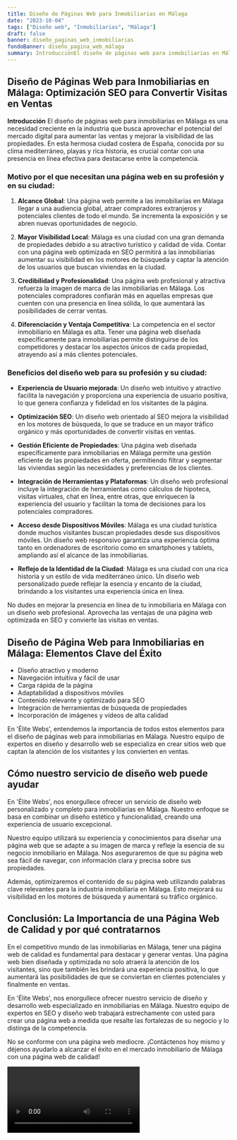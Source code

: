 ```yaml
---
title: Diseño de Páginas Web para Inmobiliarias en Málaga
date: "2023-10-04"
tags: ["Diseño web", "Inmobiliarias", "Málaga"]
draft: false
banner: diseño_paginas_web_inmobiliarias
fondoBanner: diseño_pagina_web_málaga
summary: IntroducciónEl diseño de páginas web para inmobiliarias en Málaga es una necesidad creciente en la industria que busca aprovechar el potencial del mercado digital para aumentar las ventas y mejorar la visibilidad de las propiedades. En esta hermosa ciudad costera de España, conocida por su clima mediterráneo, playas y rica historia, es crucial contar con una presencia en línea efectiva para destacarse entre la competencia.
---
```



## Diseño de Páginas Web para Inmobiliarias en Málaga: Optimización SEO para Convertir Visitas en Ventas

**Introducción**
El diseño de páginas web para inmobiliarias en Málaga es una necesidad creciente en la industria que busca aprovechar el potencial del mercado digital para aumentar las ventas y mejorar la visibilidad de las propiedades. En esta hermosa ciudad costera de España, conocida por su clima mediterráneo, playas y rica historia, es crucial contar con una presencia en línea efectiva para destacarse entre la competencia.

### Motivo por el que necesitan una página web en su profesión y en su ciudad:

1. **Alcance Global**: Una página web permite a las inmobiliarias en Málaga llegar a una audiencia global, atraer compradores extranjeros y potenciales clientes de todo el mundo. Se incrementa la exposición y se abren nuevas oportunidades de negocio.

2. **Mayor Visibilidad Local**: Málaga es una ciudad con una gran demanda de propiedades debido a su atractivo turístico y calidad de vida. Contar con una página web optimizada en SEO permitirá a las inmobiliarias aumentar su visibilidad en los motores de búsqueda y captar la atención de los usuarios que buscan viviendas en la ciudad.

3. **Credibilidad y Profesionalidad**: Una página web profesional y atractiva refuerza la imagen de marca de las inmobiliarias en Málaga. Los potenciales compradores confiarán más en aquellas empresas que cuenten con una presencia en línea sólida, lo que aumentará las posibilidades de cerrar ventas.

4. **Diferenciación y Ventaja Competitiva**: La competencia en el sector inmobiliario en Málaga es alta. Tener una página web diseñada específicamente para inmobiliarias permite distinguirse de los competidores y destacar los aspectos únicos de cada propiedad, atrayendo así a más clientes potenciales.

### Beneficios del diseño web para su profesión y su ciudad:

- **Experiencia de Usuario mejorada**: Un diseño web intuitivo y atractivo facilita la navegación y proporciona una experiencia de usuario positiva, lo que genera confianza y fidelidad en los visitantes de la página.

- **Optimización SEO**: Un diseño web orientado al SEO mejora la visibilidad en los motores de búsqueda, lo que se traduce en un mayor tráfico orgánico y más oportunidades de convertir visitas en ventas.

- **Gestión Eficiente de Propiedades**: Una página web diseñada específicamente para inmobiliarias en Málaga permite una gestión eficiente de las propiedades en oferta, permitiendo filtrar y segmentar las viviendas según las necesidades y preferencias de los clientes.

- **Integración de Herramientas y Plataformas**: Un diseño web profesional incluye la integración de herramientas como cálculos de hipoteca, visitas virtuales, chat en línea, entre otras, que enriquecen la experiencia del usuario y facilitan la toma de decisiones para los potenciales compradores.

- **Acceso desde Dispositivos Móviles**: Málaga es una ciudad turística donde muchos visitantes buscan propiedades desde sus dispositivos móviles. Un diseño web responsivo garantiza una experiencia óptima tanto en ordenadores de escritorio como en smartphones y tablets, ampliando así el alcance de las inmobiliarias.

- **Reflejo de la Identidad de la Ciudad**: Málaga es una ciudad con una rica historia y un estilo de vida mediterráneo único. Un diseño web personalizado puede reflejar la esencia y encanto de la ciudad, brindando a los visitantes una experiencia única en línea.

No dudes en mejorar la presencia en línea de tu inmobiliaria en Málaga con un diseño web profesional. Aprovecha las ventajas de una página web optimizada en SEO y convierte las visitas en ventas.

<GifSeo />

<Cta />

## Diseño de Página Web para Inmobiliarias en Málaga: Elementos Clave del Éxito

- Diseño atractivo y moderno
- Navegación intuitiva y fácil de usar
- Carga rápida de la página
- Adaptabilidad a dispositivos móviles
- Contenido relevante y optimizado para SEO
- Integración de herramientas de búsqueda de propiedades
- Incorporación de imágenes y vídeos de alta calidad

En 'Élite Webs', entendemos la importancia de todos estos elementos para el diseño de páginas web para inmobiliarias en Málaga. Nuestro equipo de expertos en diseño y desarrollo web se especializa en crear sitios web que captan la atención de los visitantes y los convierten en ventas.

## Cómo nuestro servicio de diseño web puede ayudar

En 'Élite Webs', nos enorgullece ofrecer un servicio de diseño web personalizado y completo para inmobiliarias en Málaga. Nuestro enfoque se basa en combinar un diseño estético y funcionalidad, creando una experiencia de usuario excepcional.

Nuestro equipo utilizará su experiencia y conocimientos para diseñar una página web que se adapte a su imagen de marca y refleje la esencia de su negocio inmobiliario en Málaga. Nos aseguraremos de que su página web sea fácil de navegar, con información clara y precisa sobre sus propiedades.

Además, optimizaremos el contenido de su página web utilizando palabras clave relevantes para la industria inmobiliaria en Málaga. Esto mejorará su visibilidad en los motores de búsqueda y aumentará su tráfico orgánico.

## Conclusión: La Importancia de una Página Web de Calidad y por qué contratarnos

En el competitivo mundo de las inmobiliarias en Málaga, tener una página web de calidad es fundamental para destacar y generar ventas. Una página web bien diseñada y optimizada no solo atraerá la atención de los visitantes, sino que también les brindará una experiencia positiva, lo que aumentará las posibilidades de que se conviertan en clientes potenciales y finalmente en ventas.

En 'Élite Webs', nos enorgullece ofrecer nuestro servicio de diseño y desarrollo web especializado en inmobiliarias en Málaga. Nuestro equipo de expertos en SEO y diseño web trabajará estrechamente con usted para crear una página web a medida que resalte las fortalezas de su negocio y lo distinga de la competencia.

No se conforme con una página web mediocre. ¡Contáctenos hoy mismo y déjenos ayudarlo a alcanzar el éxito en el mercado inmobiliario de Málaga con una página web de calidad!

<Video />

<CtaBot job="Inmobiliarias" city="Málaga" />

<Gmaps query="Málaga+españa+maps" />
